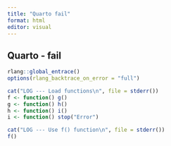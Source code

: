 ```yaml
---
title: "Quarto fail"
format: html
editor: visual
---
```


## Quarto - fail

```r
rlang::global_entrace()
options(rlang_backtrace_on_error = "full")
```

```r
cat("LOG --- Load functions\n", file = stderr()) 
f <- function() g()
g <- function() h()
h <- function() i()
i <- function() stop("Error")
```


```r
cat("LOG --- Use f() function\n", file = stderr()) 
f()
```
